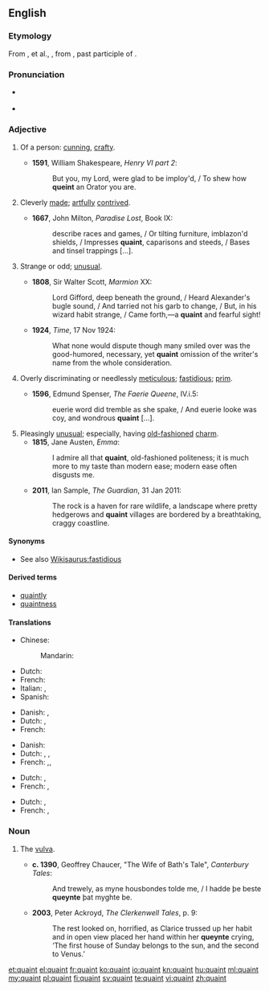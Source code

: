 ==English==

===Etymology===
From {{etyl|xno}} {{term|cointe}}, {{term|queinte}} et al., {{etyl|fro}} {{term|cointe||lang=fro|pretty, clever, knowing}}, from {{etyl|la}} {{term|cognitus|lang=la}}, past participle of {{term|cognosco|cognoscere|lang=la|to know}}.

===Pronunciation===
* {{a|UK|US}} {{IPA|/kweɪnt/}}
* {{rhymes|eɪnt}}

===Adjective===
{{en-adj|er}}

# {{obsolete}} Of a person: [[cunning]], [[crafty]]. {{defdate|13th-19th c.}}
#* '''1591''', William Shakespeare, ''Henry VI part 2'':
#*: But you, my Lord, were glad to be imploy'd, / To shew how '''queint''' an Orator you are.
# {{obsolete}} Cleverly [[made]]; [[artfully]] [[contrived]]. {{defdate|14th-19th c.}}
#* '''1667''', John Milton, ''Paradise Lost'', Book IX:
#*: describe races and games, / Or tilting furniture, imblazon'd shields, / Impresses '''quaint''', caparisons and steeds, / Bases and tinsel trappings [...].
# {{context|now|_|dialectal}} Strange or odd; [[unusual]]. {{defdate|from 14th c.}}
#* '''1808''', Sir Walter Scott, ''Marmion'' XX:
#*: Lord Gifford, deep beneath the ground, / Heard Alexander's bugle sound, / And tarried not his garb to change, / But, in his wizard habit strange, / Came forth,—a '''quaint''' and fearful sight!
#* '''1924''', ''Time'', 17 Nov 1924:
#*: What none would dispute though many smiled over was the good-humored, necessary, yet '''quaint''' omission of the writer's name from the whole consideration.
# {{obsolete}} Overly discriminating or needlessly [[meticulous]]; [[fastidious]]; [[prim]]. {{defdate|15th-19th c.}}
#* '''1596''', Edmund Spenser, ''The Faerie Queene'', IV.i.5:
#*: euerie word did tremble as she spake, / And euerie looke was coy, and wondrous '''quaint''' [...].
# Pleasingly [[unusual]]; especially, having [[old-fashioned]] [[charm]]. {{defdate|from 18th c.}}
#* '''1815''', Jane Austen, ''Emma'':
#*: I admire all that '''quaint''', old-fashioned politeness; it is much more to my taste than modern ease; modern ease often disgusts me.
#* '''2011''', Ian Sample, ''The Guardian'', 31 Jan 2011:
#*: The rock is a haven for rare wildlife, a landscape where pretty hedgerows and '''quaint''' villages are bordered by a breathtaking, craggy coastline.

====Synonyms====
* See also [[Wikisaurus:fastidious]]

====Derived terms====
* [[quaintly]]
* [[quaintness]]

====Translations====
{{trans-top|old-fashioned charm}}
* Chinese:
*: Mandarin: {{t|zh|古色古香的|sc=Hani}}
{{trans-mid}}
* Dutch: {{t|nl|sittoresk}}
* French: {{t|fr|pittoresque}}
* Italian: {{t|it|caratteristico}}, {{t|it|pittoresco}}
* Spanish: {{t|es|pintoresco|m}}
{{trans-bottom}}

{{trans-top|interestingly strange}}
* Danish: {{t-|da|ejendommelig}}, {{t-|da|kuriøs}}
* Dutch: {{t|nl|merkwaardig}},{{t+|nl|typisch}}
* French: {{t|fr|remarquable}}
{{trans-bottom}}

{{trans-top|incongruous, inappropriate or illogical}}
* Danish: {{t-|da|løjerlig}}
* Dutch: {{t|nl|onlogisch}}, {{t+|nl|ongepast}},{{t+|nl|onsamenhangend}}
* French: {{t|fr|illogique}},{{t|fr|incovenant}},{{t|fr|incohérant}}

{{trans-mid}}
{{trans-bottom}}

{{trans-top|cleverness or ingenuity}}
* Dutch: {{t|nl|schranderheid}}, {{t+|nl|slimheid}}
* French: {{t|fr|intelligence1f}},{{t|fr|finess|f}}
{{trans-mid}}
{{trans-bottom}}

{{trans-top|fastidious}}
* Dutch: {{t|nl|veeleisend}}, {{t+|nl|kieskeurig}}
* French: {{t|fr|exigeant}},{{t|fr|délicat}}

{{trans-mid}}
{{trans-bottom}}

===Noun===
{{en-noun}}

# {{archaic}} The [[vulva]]. {{defdate|from 14th c.}}
#* '''c. 1390''', Geoffrey Chaucer, "The Wife of Bath's Tale", ''Canterbury Tales'':
#*: And trewely, as myne housbondes tolde me, / I hadde þe beste '''queynte''' þat myghte be.
#* '''2003''', Peter Ackroyd, ''The Clerkenwell Tales'', p. 9:
#*: The rest looked on, horrified, as Clarice trussed up her habit and in open view placed her hand within her '''queynte''' crying, ‘The first house of Sunday belongs to the sun, and the second to Venus.’

[[et:quaint]]
[[el:quaint]]
[[fr:quaint]]
[[ko:quaint]]
[[io:quaint]]
[[kn:quaint]]
[[hu:quaint]]
[[ml:quaint]]
[[my:quaint]]
[[pl:quaint]]
[[fi:quaint]]
[[sv:quaint]]
[[te:quaint]]
[[vi:quaint]]
[[zh:quaint]]